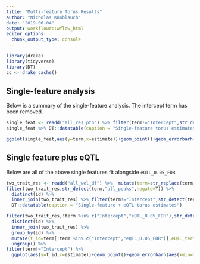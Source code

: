 ```yaml
---
title: "Multi-feature Torus Results"
author: "Nicholas Knoblauch"
date: "2019-06-04"
output: workflowr::wflow_html
editor_options:
  chunk_output_type: console
---
```




```r
library(drake)
library(tidyverse)
library(DT)
cc <- drake_cache()
```


## Single-feature analysis

Below is a summary of the single-feature analysis.  The intercept term has been removed.


```r
single_feat <- readd("all_res_ptb") %>% filter(term!="Intercept",str_detect(term,"all_peaks",negate=T)) %>% arrange(desc(abs(estimate/((high-low)/estimate)))) %>% mutate(term=str_replace(term,".1$",""))
single_feat %>% DT::datatable(caption = "Single-feature torus estimates")
```


```r
ggplot(single_feat,aes(y=term,x=estimate))+geom_point()+geom_errorbarh(aes(xmin=low,xmax=high))+geom_vline(xintercept=0)
```




## Single feature plus eQTL

Below are all of the above single features fit alongside `eQTL_0.05_FDR`

```r
two_trait_res <- readd("all_wel_df") %>%  mutate(term=str_replace(term,".1$",""))
filter(two_trait_res,str_detect(term,"all_peaks",negate=T)) %>%
  distinct(id) %>% 
  inner_join(two_trait_res) %>% filter(term!="Intercept",str_detect(term,"all_peaks",negate=T)) %>% arrange(id) %>%  
  DT::datatable(caption = "Single-feature + eQTL torus estimates")

```

```r
filter(two_trait_res,!term %in% c("Intercept","eQTL_0.05_FDR"),str_detect(term,"all_peaks",negate=T)) %>%
  distinct(id) %>% 
  inner_join(two_trait_res) %>% 
  group_by(id) %>% 
  mutate(t_id=term[!term %in% c("Intercept","eQTL_0.05_FDR")],eQTL_term=t_id!=term) %>% 
  ungroup() %>% 
filter(term!="Intercept") %>% 
  ggplot(aes(y=t_id,x=estimate))+geom_point()+geom_errorbarh(aes(xmin=low,xmax=high))+facet_wrap(~eQTL_term,labeller = label_both)+geom_vline(xintercept=0)
```



